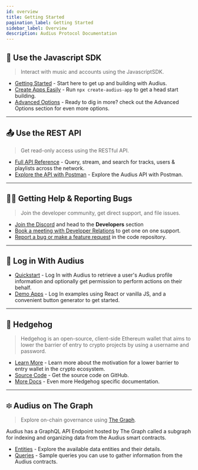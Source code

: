 ```yaml
---
id: overview
title: Getting Started
pagination_label: Getting Started
sidebar_label: Overview
description: Audius Protocol Documentation
---
```


<!-- TODO: when ready, add `npx create-audius-app` code block for rapid start -->

## 🧰 Use the Javascript SDK

> Interact with music and accounts using the JavascriptSDK.

- [Getting Started](/sdk) - Start here to get up and building with Audius.
- [Create Apps Easily](/developers/guides/create-audius-app) - Run `npx create-audius-app` to get a
  head start building.
- [Advanced Options](/developers/sdk/advanced-options) - Ready to dig in more? check out the
  Advanced Options section for even more options.

---

## 📤 Use the REST API

> Get read-only access using the RESTful API.

- [Full API Reference](/api) - Query, stream, and search for tracks, users & playlists across the
  network.
- [Explore the API with Postman](https://www.postman.com/samgutentag/workspace/audius-devs/collection/17755266-71da9172-77a7-427f-8ab5-1ce58f929ff5?action=share&creator=17755266) -
  Explore the Audius API with Postman.

---

## 🧑‍💻 Getting Help & Reporting Bugs

> Join the developer community, get direct support, and file issues.

- [Join the Discord](https://discord.com/invite/audius) and head to the **Developers** section
- [Book a meeting with Developer Relations](https://calendar.google.com/calendar/u/0/appointments/schedules/AcZssZ1IRk54J0XtTCavF8PbFSIxbaHX5tnybxKFLqEPvAXWYMgqNN9D9a6iFa_p6zCfTXsPbK8zIkKU)
  to get one on one support.
- [Report a bug or make a feature request](https://github.com/AudiusProject/audius-protocol/issues/new/choose)
  in the code repository.

---

## 🔐 Log in With Audius

- [Quickstart](/developers/guides/log-in-with-audius) - Log In with Audius to retrieve a user's
  Audius profile information and optionally get permission to perform actions on their behalf.
- [Demo Apps](/developers/guides/log-in-with-audius#examples) - Log In examples using React or
  vanilla JS, and a convenient button generator to get started.

---

## 🦔 Hedgehog

> Hedgehog is an open-source, client-side Ethereum wallet that aims to lower the barrier of entry to
> crypto projects by using a username and password.

- [Learn More](/developers/guides/hedgehog) - Learn more about the motivation for a lower barrier to
  entry wallet in the crypto ecosystem.
- [Source Code](https://github.com/AudiusProject/hedgehog) - Get the source code on GitHub.
- [More Docs](https://audiusproject.github.io/hedgehog-docs/#installation) - Even more Hedgehog
  specific documentation.

---

## ፨ Audius on The Graph

> Explore on-chain governance using
> [The Graph](https://thegraph.com/docs/about/introduction#what-the-graph-is).

Audius has a GraphQL API Endpoint hosted by The Graph called a subgraph for indexing and organizing
data from the Audius smart contracts.

- [Entities](/developers/subgraph/entities) - Explore the available data entities and their details.
- [Queries](/developers/subgraph/queries) - Sample queries you can use to gather information from
  the Audius contracts.
